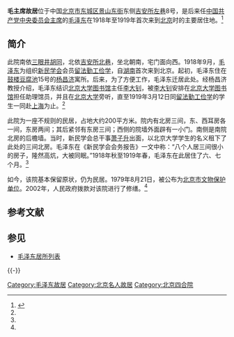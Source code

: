 {{Coord|39.944219|116.397071|type:landmark_region:CN-11_source:GoogleMaps|display=title}}
{{文物保护单位
| 级别 = 省级
| 省区市 = 北京市
| 图片 = 
| 名称 = 毛主席故居
| 编号 = 2-4
| 分类 = 近现代重要史迹及代表性建筑
| 时代 = [[中華民國|民国]]
| 所在 = {{CHN}}[[北京市|北京市]][[东城区_(北京市)|东城区]][[吉安所左巷|吉安所左巷]]8号
| 登录 = 1979年8月21日
}}

'''毛主席故居'''位于中国[[北京市|北京市]][[东城区_(北京市)|东城区]][[景山东街|景山东街]]东侧[[吉安所左巷|吉安所左巷]]8号，是后来任[[中国共产党中央委员会主席|中国共产党中央委员会主席]]的[[毛泽东|毛泽东]]在1918年至1919年首次来到[[北京|北京]]时的主要居住地。<ref name=dhly>{{Cite web |url=http://www.bjdclib.com/subdb/laneculture/historybuilding/200906/t20090615_2128.html |title=毛主席故居，东华流韵，于2013-04-23查阅 |accessdate=2013-04-23 |archive-date=2015-09-23 |archive-url=https://web.archive.org/web/20150923192130/http://www.bjdclib.com/subdb/laneculture/historybuilding/200906/t20090615_2128.html |dead-url=no }}</ref>

==简介==
此院南依[[三眼井胡同|三眼井胡同]]，北依[[吉安所北巷|吉安所北巷]]，坐北朝南，宅门面向西。1918年9月，[[毛泽东|毛泽东]]为组织[[新民学会|新民学会]]会员[[留法勤工俭学|留法勤工俭学]]，自[[湖南|湖南]]首次来到北京。起初，毛泽东住在[[北京鼓楼|鼓楼]][[豆腐池胡同|豆腐池]]15号的[[杨昌济|杨昌济]]寓所。后来，为了方便工作，毛泽东迁居此处。经杨昌济教授介绍，毛泽东结识[[北京大学图书馆|北京大学图书馆]]主任[[李大钊|李大钊]]，被[[李大钊|李大钊]]安排在[[北京大学图书馆|北京大学图书馆]]担任助理馆员，并且在[[北京大学|北京大学]]旁听，直至1919年3月12日同[[留法勤工俭学|留法勤工俭学]]的学生一同赴[[上海|上海]]为止。<ref name=dhly/>

此院为一座不规则的民居，占地大约200平方米。院内有北房三间，东、西耳房各一间，东房两间；其后紧邻有东房三间；西侧的院墙外面辟有一小门。南侧是南院北房的后檐墙。当时，新民学会总干事[[萧子升|萧子升]]出面，以北京大学学生的名义租下了此处的三间北房。毛泽东在《新民学会会务报告》一文中称：“八个人居三间很小的房子，隆然高炕，大被同眠。”1918年秋至1919年春，毛泽东在此居住了六、七个月。<ref name=dhly/>

如今，该院基本保留原状，仍为民居。1979年8月21日，被公布为[[北京市文物保护单位|北京市文物保护单位]]。2002年，人民政府拨款对该院进行了修缮。<ref name=dhly/>

== 参考文献 ==
{{Reflist}}

== 参见 ==
* [[毛泽东居所列表|毛泽东居所列表]]

{{-}}
{{北京市文物保护单位}}

[[Category:毛泽东故居|Category:毛泽东故居]]
[[Category:北京名人故居|Category:北京名人故居]]
[[Category:北京四合院|Category:北京四合院]]